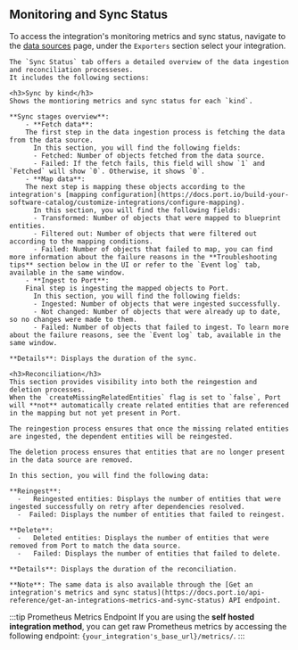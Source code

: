 ## Monitoring and Sync Status

To access the integration's monitoring metrics and sync status, navigate to the [data sources](https://app.getport.io/settings/data-sources) page, under the `Exporters` section select your integration.  

    The `Sync Status` tab offers a detailed overview of the data ingestion and reconciliation processeses.  
    It includes the following sections:  

    <h3>Sync by kind</h3>
    Shows the montioring metrics and sync status for each `kind`.  

    **Sync stages overview**:
        - **Fetch data**:  
        The first step in the data ingestion process is fetching the data from the data source.  
          In this section, you will find the following fields:
          - Fetched: Number of objects fetched from the data source.
          - Failed: If the fetch fails, this field will show `1` and `Fetched` will show `0`. Otherwise, it shows `0`.
        - **Map data**:  
        The next step is mapping these objects according to the integration's [mapping configuration](https://docs.port.io/build-your-software-catalog/customize-integrations/configure-mapping).  
          In this section, you will find the following fields:
          - Transformed: Number of objects that were mapped to blueprint entities.
          - Filtered out: Number of objects that were filtered out according to the mapping conditions.
          - Failed: Number of objects that failed to map, you can find more information about the failure reasons in the **Troubleshooting tips** section below in the UI or refer to the `Event log` tab, available in the same window.
        - **Ingest to Port**:  
        Final step is ingesting the mapped objects to Port.  
          In this section, you will find the following fields:
          - Ingested: Number of objects that were ingested successfully.
          - Not changed: Number of objects that were already up to date, so no changes were made to them.
          - Failed: Number of objects that failed to ingest. To learn more about the failure reasons, see the `Event log` tab, available in the same window.
      
    **Details**: Displays the duration of the sync.  

    <h3>Reconciliation</h3>
    This section provides visibility into both the reingestion and deletion processes.  
    When the `createMissingRelatedEntities` flag is set to `false`, Port will **not** automatically create related entities that are referenced in the mapping but not yet present in Port.  

    The reingestion process ensures that once the missing related entities are ingested, the dependent entities will be reingested.  

    The deletion process ensures that entities that are no longer present in the data source are removed.  
    
    In this section, you will find the following data:  
    
    **Reingest**:  
      -   Reingested entities: Displays the number of entities that were ingested successfully on retry after dependencies resolved.  
      -  Failed: Displays the number of entities that failed to reingest. 

    **Delete**: 
      -   Deleted entities: Displays the number of entities that were removed from Port to match the data source.
      -   Failed: Displays the number of entities that failed to delete.  
    
    **Details**: Displays the duration of the reconciliation.

    **Note**: The same data is also available through the [Get an integration's metrics and sync status](https://docs.port.io/api-reference/get-an-integrations-metrics-and-sync-status) API endpoint.

:::tip Prometheus Metrics Endpoint
  If you are using the **self hosted integration method**, you can get raw Prometheus metrics by accessing the following endpoint: `{your_integration's_base_url}/metrics/`.
:::